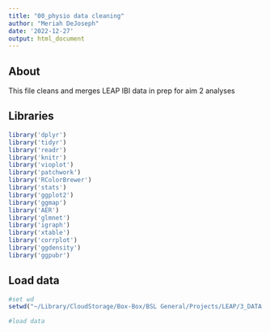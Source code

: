 ```yaml
---
title: "00_physio data cleaning"
author: "Meriah DeJoseph"
date: '2022-12-27'
output: html_document
---
```


## About
This file cleans and merges LEAP IBI data in prep for aim 2 analyses

## Libraries
```r

library('dplyr')
library('tidyr')
library('readr')
library('knitr')
library('vioplot')
library('patchwork')
library('RColorBrewer')
library('stats')
library('ggplot2')
library('ggmap')
library('AER')
library('glmnet')
library('igraph')
library('xtable')
library('corrplot')
library('ggdensity')
library('ggpubr')

```

## Load data
```r

#set wd
setwd("~/Library/CloudStorage/Box-Box/BSL General/Projects/LEAP/3_DATA MERGING & CLEANING/Physio merging and cleaning")

#load data

```

